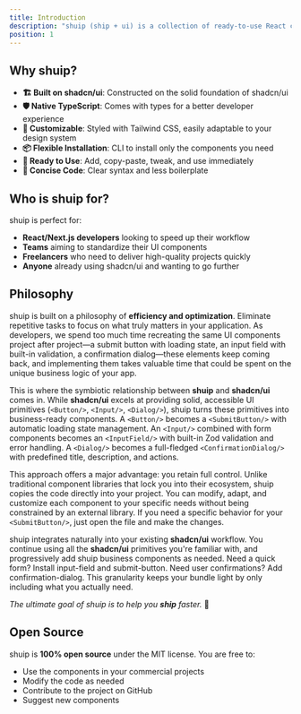 ```yaml
---
title: Introduction
description: "shuip (ship + ui) is a collection of ready-to-use React components designed to accelerate the development of your Next.js applications. The goal is simple: help you ship your projects faster by eliminating the repetitive work of building user interfaces."
position: 1
---
```


## Why shuip?

- **🏗️ Built on shadcn/ui**: Constructed on the solid foundation of shadcn/ui  
- **🛡️ Native TypeScript**: Comes with types for a better developer experience  
- **🎨 Customizable**: Styled with Tailwind CSS, easily adaptable to your design system  
- **📦 Flexible Installation**: CLI to install only the components you need  
- **🔧 Ready to Use**: Add, copy-paste, tweak, and use immediately  
- **🎯 Concise Code**: Clear syntax and less boilerplate

## Who is shuip for?

shuip is perfect for:

- **React/Next.js developers** looking to speed up their workflow  
- **Teams** aiming to standardize their UI components  
- **Freelancers** who need to deliver high-quality projects quickly  
- **Anyone** already using shadcn/ui and wanting to go further

## Philosophy

shuip is built on a philosophy of **efficiency and optimization**. Eliminate repetitive tasks to focus on what truly matters in your application.
As developers, we spend too much time recreating the same UI components project after project—a submit button with loading state,
an input field with built-in validation, a confirmation dialog—these elements keep coming back, and implementing them takes valuable time that could be spent on the unique business logic of your app.

This is where the symbiotic relationship between **shuip** and **shadcn/ui** comes in. While **shadcn/ui** excels at providing solid, accessible UI primitives (`<Button/>`, `<Input/>`, `<Dialog/>`),
shuip turns these primitives into business-ready components. A `<Button/>` becomes a `<SubmitButton/>` with automatic loading state management.
An `<Input/>` combined with form components becomes an `<InputField/>` with built-in Zod validation and error handling. A `<Dialog/>` becomes a full-fledged `<ConfirmationDialog/>` with predefined title, description, and actions.

This approach offers a major advantage: you retain full control. Unlike traditional component libraries that lock you into their ecosystem, shuip copies the code directly into your project.
You can modify, adapt, and customize each component to your specific needs without being constrained by an external library. If you need a specific behavior for your `<SubmitButton/>`,
just open the file and make the changes.

shuip integrates naturally into your existing **shadcn/ui** workflow. You continue using all the **shadcn/ui** primitives you're familiar with,
and progressively add shuip business components as needed.
Need a quick form? Install input-field and submit-button. Need user confirmations? Add confirmation-dialog.
This granularity keeps your bundle light by only including what you actually need.

_The ultimate goal of shuip is to help you **ship** faster._ 🚀

## Open Source

shuip is **100% open source** under the MIT license. You are free to:

- Use the components in your commercial projects  
- Modify the code as needed  
- Contribute to the project on GitHub  
- Suggest new components
